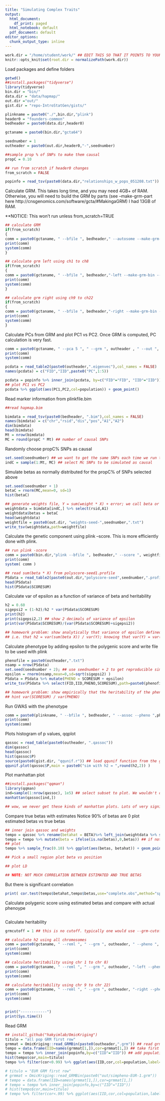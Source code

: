 ```yaml
---
title: "Simulating Complex Traits"
output:
  html_document:
    df_print: paged
  html_notebook: default
  pdf_document: default
editor_options:
  chunk_output_type: inline
---
```


```r

work.dir = "/home/student/work/" ## EDIT THIS SO THAT IT POINTS TO YOUR WORKING DIRECTORY ON YOUR LOCAL MACHINE"
knitr::opts_knit$set(root.dir = normalizePath(work.dir)) 

```

Load packages and define folders
```r

getwd()
##install.packages("tidyverse")
library(tidyverse)
bin.dir = "bin/"
data.dir = "data/hapmap/"
out.dir ="out/"
gist.dir = "repo-IntroStatGen/gists/"

plinkname = paste0("./",bin.dir,"plink")
header0 = "founders-common" 
bedheader = paste0(data.dir,header0)

gctaname = paste0(bin.dir,"gcta64")

seednumber = 1
outheader = paste0(out.dir,header0,"-",seednumber)

##sample prop % of SNPs to make them causal
propC = 0.10

## run from scratch if header0 changes
from_scratch = FALSE

popinfo = read_tsv(paste0(data.dir,"relationships_w_pops_051208.txt"))

```


Calculate GRM. This takes long time, and you may need 4GB+ of RAM. Otherwise, you will need to build the GRM by parts (see --make-grm-part here http://cnsgenomics.com/software/gcta/#MakingaGRM) 
I had 13GB of RAM.

**NOTICE: This won't run unless from_scratch=TRUE 
```r

## calculate GRM
if(from_scratch)
{
comm = paste0(gctaname, " --bfile ", bedheader," --autosome --make-grm-bin --out ", outheader)
print(comm)
system(comm)
}

## calculate grm left using ch1 to ch8 
if(from_scratch)
{
comm = paste0(gctaname, " --bfile ", bedheader,"-left --make-grm-bin --out ", outheader,"-left")
print(comm)
system(comm)
}

## calculate grm right using ch9 to ch22 
if(from_scratch)
{
comm = paste0(gctaname, " --bfile ", bedheader,"-right --make-grm-bin --out ", outheader,"-right")
print(comm)
system(comm)
}
```

Calculate PCs from GRM and plot PC1 vs PC2. Once GRM is computed, PC calculation is very fast.
```r
comm = paste0(gctaname, " --pca 5 ", " --grm ", outheader , " --out ", outheader)
print(comm)
system(comm)

pcdata = read_table2(paste0(outheader,".eigenvec"),col_names = FALSE)
names(pcdata) = c("FID","IID",paste0("PC",1:5))

pcdata = popinfo %>% inner_join(pcdata, by=c("FID"="FID", "IID"="IID"))
## plot PC1 vs PC2
pcdata %>% ggplot(aes(PC1,PC2,col=population)) + geom_point()
```


Read marker information from plinkfile.bim
```r
##read hapmap.bim

bimdata = read_tsv(paste0(bedheader, ".bim"),col_names = FALSE)
names(bimdata) = c("chr","rsid","dis","pos","A1","A2")
dim(bimdata)
head(bimdata)
Mt = nrow(bimdata)
MC = round(propC * Mt) ## number of causal SNPs

```


Randomly choose propC% SNPs as causal
```r

set.seed(seednumber) ## we want to get the same SNPs each time we run this
indC = sample(1:Mt, MC) ## select Mc SNPs to be simulated as causal

```

Simulate betas as normally distributed for the propC% of SNPs selected above
```r

set.seed(seednumber + 1)
betaC = rnorm(MC,mean=0, sd=1)
hist(betaC)

## generate weights file, Y = sum(weight * X) + error; we call beta or weight interchangeably
weightdata = bimdata[indC,] %>% select(rsid,A1) 
weightdata$betas = betaC
head(weightdata)
weightfile = paste0(out.dir, "weights-seed-",seednumber,".txt")
write_tsv(weightdata,path=weightfile)

```

Calculate the genetic component using plink --score. This is more efficiently done with plink.
```r
## run plink -score
comm = paste0(bin.dir,"plink --bfile ", bedheader," --score ", weightfile, " header sum --out ", out.dir,"polyscore-seed",seednumber)
print(comm)
system( comm )

## read sum(beta * X) from polyscore-seed1.profile
PSdata = read_table2(paste0(out.dir,"polyscore-seed",seednumber,".profile"))
head(PSdata)
hist(PSdata$SCORESUM)
```

Calculate var of epsilon as a function of variance of beta and heritability
```r

h2 = 0.60
sigepsi2 = (1-h2)/h2 * var(PSdata$SCORESUM)
print(h2)
print(sigepsi2,2) ## show 2 decimals of variance of epsilon
print(var(PSdata$SCORESUM)/(var(PSdata$SCORESUM)+sigepsi2))

## homework problem: show analytically that variance of epsilon defined above leads to the heritability h2. 
## i.e. that h2 = var(sum(beta X)) / var(Y); knowing that var(Y) = var(sum(beta X)) + var(epsilon)

```

Calculate phenotype by adding epsilon to the polygenic score and write file to be used with plink
```r

phenofile = paste0(outheader,".txt")
nsamp = nrow(PSdata)
set.seed(seednumber + 2); ## use seednumber + 2 to get reproducible simulations
epsilon = rnorm(nsamp,mean=0,sd=sqrt(sigepsi2) )
PSdata = PSdata %>% mutate(PHENO = SCORESUM + epsilon)
write_tsv(PSdata %>% select(FID,IID,PHENO,SCORESUM),path=paste0(phenofile))

## homework problem: show empirically that the heritability of the phenotype is = h2
## hint var(SCORESUM) / var(PHENO) 

```

Run GWAS with the phenotype
```r

comm = paste0(plinkname, " --bfile ", bedheader, " --assoc --pheno ",phenofile, " --pheno-name PHENO ", " --out ", outheader)
print(comm)
system(comm)
```


Plots histogram of p values, qqplot
```r

qassoc = read_table(paste0(outheader, ".qassoc"))
dim(qassoc)
head(qassoc)
hist(qassoc$P)
source(paste0(gist.dir, "qqunif.r")) ## load qqunif function from the gist folder
qqunif.plot(qassoc$P,main = paste0("sim with h2 = ",round(h2,2)) )

```

Plot manhattan plot
```r
##install.packages("qqman")
library(qqman)
ind=sample(1:nrow(qassoc), 1e5) ## select subset to plot. We wouldn't do this in a real analysis since we could be missing significant hits by subsampling.
manhattan(qassoc[ind,])

## wow, we never get these kinds of manhattan plots. Lots of very significan variants.

```

Compare true betas with estimates
Notice 90% of betas are 0
plot estimated betas vs true betas
```r

## inner join qassoc and weights
tempo = qassoc %>% rename(betahat = BETA)%>% left_join(weightdata %>% select(rsid,betas),by=c("SNP"="rsid")) 
tempo = tempo %>% mutate(beta = ifelse(is.na(betas),0,betas)) ## if not in weights file, beta=0
## plot
tempo %>% sample_frac(0.10) %>% ggplot(aes(betas, betahat)) + geom_point() + geom_abline()

## Pick a small region plot beta vs position

## plot LD

## NOTE: NOT MUCH CORRELATION BETWEEN ESTIMATED AND TRUE BETAS

```

But there is significant correlation
```r

print( cor.test(tempo$betahat,tempo$betas,use="complete.obs",method="spearman") )

```

Calculate polygenic score using estimated betas and compare with actual phenoype
```r

```




Calculate heritability

```r
grmcutoff = 1 ## this is no cutoff. typically one would use --grm-cutoff 0.025

## calculate h2 using all chromosomes
comm = paste0(gctaname, " --reml ", " --grm ", outheader, " --pheno ", phenofile ,"  --grm-cutoff ",grmcutoff, " --out ", outheader, "-gcta-all")
print(comm)
system(comm)

## calculate heritability using chr 1 to chr 8)
comm = paste0(gctaname, " --reml ", " --grm ", outheader, "-left --pheno ", phenofile , " --grm-cutoff ",grmcutoff," --out ", outheader, "-gcta-left")
print(comm)
system(comm)

## calculate heritability using chr 9 to chr 22)
comm = paste0(gctaname, " --reml ", " --grm ", outheader, "-right --pheno ", phenofile , " --grm-cutoff ",grmcutoff," --out ", outheader, "-gcta-right")
print(comm)
system(comm)


print("------------")
print(Sys.time())
```

Read GRM
```r
## install_github("hakyimlab/OmicKriging")
titulo = "all pop GRM first row"
grmmat = OmicKriging::read_GRMBin(paste0(outheader,".grm")) ## read grm
tempo = data.frame(IID=names(grmmat[1,]),cor=grmmat[1,]) ## take first row of grm
tempo = tempo %>% inner_join(popinfo,by=c("IID"="IID")) ## add population info
hist(tempo$cor,main=titulo)
tempo %>% filter(cor<0.99) %>% ggplot(aes(IID,cor,col=population,label=population)) + geom_point() + geom_label() + geom_hline(yintercept=0) +  ggtitle(titulo) + geom_rug()

# titulo = "EUR GRM first row"
# grmmat = OmicKriging::read_GRMBin(paste0("out/simpheno-EUR-1.grm"))
# tempo = data.frame(IID=names(grmmat[1,]),cor=grmmat[1,])
# tempo = tempo %>% inner_join(popinfo,by=c("IID"="IID"))
# hist(tempo$cor,main=titulo)
# tempo %>% filter(cor<.99) %>% ggplot(aes(IID,cor,col=population,label=population)) + geom_point() + geom_label()+ geom_hline(yintercept=0) +  ggtitle(titulo) + geom_rug()

```





